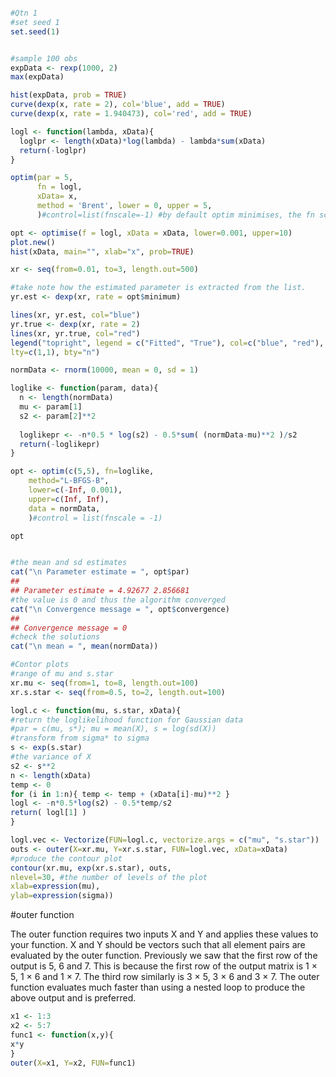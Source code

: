 ```r

```

```r
#Qtn 1
#set seed 1
set.seed(1)


#sample 100 obs
expData <- rexp(1000, 2)
max(expData)
```

```r
hist(expData, prob = TRUE)
curve(dexp(x, rate = 2), col='blue', add = TRUE)
curve(dexp(x, rate = 1.940473), col='red', add = TRUE)

```



```r
logl <- function(lambda, xData){
  loglpr <- length(xData)*log(lambda) - lambda*sum(xData) 
  return(-loglpr)
}
```

```r
optim(par = 5, 
      fn = logl, 
      xData= x, 
      method = 'Brent', lower = 0, upper = 5,
      )#control=list(fnscale=-1) #by default optim minimises, the fn scale is to maximiz
```

```r
opt <- optimise(f = logl, xData = xData, lower=0.001, upper=10)
plot.new()
hist(xData, main="", xlab="x", prob=TRUE)

xr <- seq(from=0.01, to=3, length.out=500)

#take note how the estimated parameter is extracted from the list.
yr.est <- dexp(xr, rate = opt$minimum)

lines(xr, yr.est, col="blue")
yr.true <- dexp(xr, rate = 2)
lines(xr, yr.true, col="red")
legend("topright", legend = c("Fitted", "True"), col=c("blue", "red"),
lty=c(1,1), bty="n")
```

```r
normData <- rnorm(10000, mean = 0, sd = 1)

loglike <- function(param, data){
  n <- length(normData)
  mu <- param[1]
  s2 <- param[2]**2
  
  loglikepr <- -n*0.5 * log(s2) - 0.5*sum( (normData-mu)**2 )/s2
  return(-loglikepr)
}
```

```r
opt <- optim(c(5,5), fn=loglike,
    method="L-BFGS-B",
    lower=c(-Inf, 0.001),
    upper=c(Inf, Inf),
    data = normData,
    )#control = list(fnscale = -1)

opt


#the mean and sd estimates
cat("\n Parameter estimate = ", opt$par)
##
## Parameter estimate = 4.92677 2.856681
#the value is 0 and thus the algorithm converged
cat("\n Convergence message = ", opt$convergence)
##
## Convergence message = 0
#check the solutions
cat("\n mean = ", mean(normData))
```

```r

#Contor plots
#range of mu and s.star
xr.mu <- seq(from=1, to=8, length.out=100)
xr.s.star <- seq(from=0.5, to=2, length.out=100)

logl.c <- function(mu, s.star, xData){
#return the loglikelihood function for Gaussian data
#par = c(mu, s*); mu = mean(X), s = log(sd(X))
#transform from sigma* to sigma
s <- exp(s.star)
#the variance of X
s2 <- s**2
n <- length(xData)
temp <- 0
for (i in 1:n){ temp <- temp + (xData[i]-mu)**2 }
logl <- -n*0.5*log(s2) - 0.5*temp/s2
return( logl[1] )
}
```


```r
logl.vec <- Vectorize(FUN=logl.c, vectorize.args = c("mu", "s.star"))
outs <- outer(X=xr.mu, Y=xr.s.star, FUN=logl.vec, xData=xData)
#produce the contour plot
contour(xr.mu, exp(xr.s.star), outs,
nlevel=30, #the number of levels of the plot
xlab=expression(mu),
ylab=expression(sigma))
```

#outer function

The outer function requires two inputs X and Y and applies these
values to your function.
X and Y should be vectors such that all element pairs are evaluated
by the outer function.
Previously we saw that the first row of the output is 5, 6 and 7.
This is because the first row of the output matrix is 1 × 5, 1 × 6 and
1 × 7. The third row similarly is 3 × 5, 3 × 6 and 3 × 7.
The outer function evaluates much faster than using a nested loop
to produce the above output and is preferred.

```r
x1 <- 1:3
x2 <- 5:7
func1 <- function(x,y){
x*y
}
outer(X=x1, Y=x2, FUN=func1)
```

```r

```

